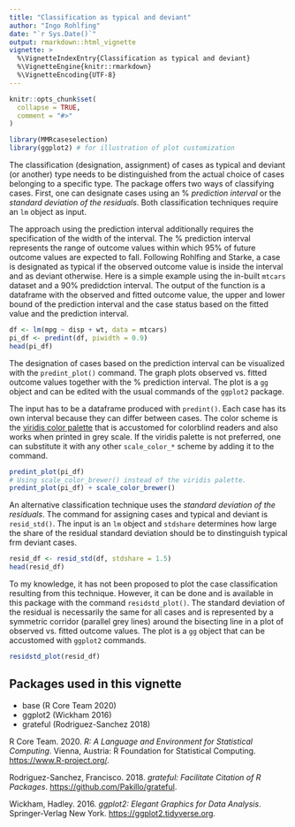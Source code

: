 ```yaml
---
title: "Classification as typical and deviant"
author: "Ingo Rohlfing"
date: "`r Sys.Date()`"
output: rmarkdown::html_vignette
vignette: >
  %\VignetteIndexEntry{Classification as typical and deviant}
  %\VignetteEngine{knitr::rmarkdown}
  %\VignetteEncoding{UTF-8}
---
```


```r
knitr::opts_chunk$set(
  collapse = TRUE,
  comment = "#>"
)
```

```r
library(MMRcaseselection)
library(ggplot2) # for illustration of plot customization
```

The classification (designation, assignment) of cases as typical and deviant (or another) type needs to be distinguished from the actual choice of cases belonging to a specific type. The package offers two ways of classifying cases. First, one can designate cases using an % *prediction interval* or the *standard deviation of the residuals*. Both classification techniques require an `lm` object as input. 

The approach using the prediction interval additionally requires the specification of the width of the interval. The % prediction interval represents the range of outcome values within which 95% of future outcome values are expected to fall. Following Rohlfing and Starke, a case is designated as typical if the observed outcome value is inside the interval and as deviant otherwise. Here is a simple example using the in-built `mtcars` dataset and a 90% predidction interval. The output of the function is a dataframe with the observed and fitted outcome value, the upper and lower bound of the prediction interval and the case status based on the fitted value and the prediction interval. 
```r
df <- lm(mpg ~ disp + wt, data = mtcars)
pi_df <- predint(df, piwidth = 0.9)
head(pi_df)
```

The designation of cases based on the prediction interval can be visualized with the `predint_plot()` command. The graph plots observed vs. fitted outcome values together with the % prediction interval. The plot is a `gg` object and can be edited with the usual commands of the `ggplot2` package. 

The input has to be a dataframe produced with `predint()`. Each case has its own interval because they can differ between cases. The color scheme is the [viridis color palette](https://cran.r-project.org/web/packages/viridis/vignettes/intro-to-viridis.html) that is accustomed for colorblind readers and also works when printed in grey scale. If the viridis palette is not preferred, one can substitute it with any other `scale_color_*` scheme by adding it to the command.
```r
predint_plot(pi_df)
# Using scale_color_brewer() instead of the viridis palette.
predint_plot(pi_df) + scale_color_brewer()
```

An alternative classification technique uses the *standard deviation of the residuals*. The command for assigning cases and typical and deviant is `resid_std()`. The input is an `lm` object and `stdshare` determines how large the share of the residual standard deviation should be to dinstinguish typical frm deviant cases.
```r
resid_df <- resid_std(df, stdshare = 1.5)
head(resid_df)
```

To my knowledge, it has not been proposed to plot the case classification resulting from this technique. However, it can be done and is available in this package with the command `residstd_plot()`. The standard deviation of the residual is necessarily the same for all cases and is represented by a symmetric corridor (parallel grey lines) around the bisecting line in a plot of observed vs. fitted outcome values. The plot is a `gg` object that can be accustomed with `ggplot2` commands.
```r
residstd_plot(resid_df)
```

## Packages used in this vignette
-   base (R Core Team 2020)
-   ggplot2 (Wickham 2016)
-   grateful (Rodriguez-Sanchez 2018)

R Core Team. 2020. *R: A Language and Environment for Statistical
Computing*. Vienna, Austria: R Foundation for Statistical Computing.
<https://www.R-project.org/>.

Rodriguez-Sanchez, Francisco. 2018. *grateful: Facilitate Citation of R Packages*.
<https://github.com/Pakillo/grateful>.

Wickham, Hadley. 2016. *ggplot2: Elegant Graphics for Data Analysis*.
Springer-Verlag New York. <https://ggplot2.tidyverse.org>.


